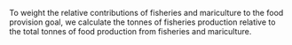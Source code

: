 To weight the relative contributions of fisheries and mariculture to the food provision goal, we calculate the tonnes of fisheries production relative to the total tonnes of food production from fisheries and mariculture.


